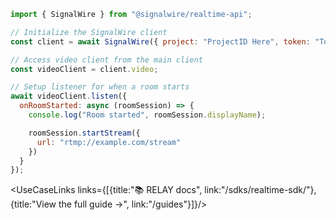 ```js
import { SignalWire } from "@signalwire/realtime-api";

// Initialize the SignalWire client
const client = await SignalWire({ project: "ProjectID Here", token: "Token Here" });

// Access video client from the main client
const videoClient = client.video;

// Setup listener for when a room starts
await videoClient.listen({
  onRoomStarted: async (roomSession) => {
    console.log("Room started", roomSession.displayName);

    roomSession.startStream({
      url: "rtmp://example.com/stream"
    })
  }
});
```


<UseCaseLinks links={[{title:"📚 RELAY docs", link:"/sdks/realtime-sdk/"}, {title:"View the full guide →", link:"/guides"}]}/>
